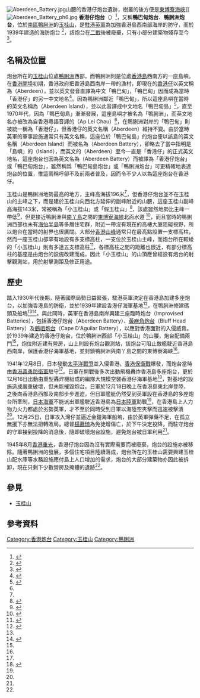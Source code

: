 [[File:Aberdeen_Battery.jpg|thumb]]山腰的香港仔炮台遺跡，樹叢的後方便是[[東博寮海峽|東博寮海峽]]]]
[[File:Aberdeen_Battery_ph6.jpg|thumb]]
'''香港仔炮台'''（{{lang-en|Aberdeen Battery}}）<ref name="lcsd-researches05">{{cite web |title=香港之海岸防衛炮台 |url=https://www.lcsd.gov.hk/CE/Museum/Coastal/zh_TW/web/mcd/publication/researches/researches05.html |publisher=香港海防博物館 |accessdate=2021-02-08 |archive-date=2021-02-09 |archive-url=https://web.archive.org/web/20210209182236/https://www.lcsd.gov.hk/CE/Museum/Coastal/zh_TW/web/mcd/publication/researches/researches05.html |dead-url=no }}</ref>，又稱'''鴨巴甸炮台'''、'''鴨脷洲炮台'''，位於[[南區_(香港)|南區]][[鴨脷洲|鴨脷洲]]的[[玉桂山|玉桂山]]，是[[駐港英軍|駐港英軍]]為加強香港島西南部海岸的防守，而於1939年建造的海防炮台
<ref name="Gwulo: Aberdeen Battery">{{cite web |title=Aberdeen Battery, Ap Lei Chau [1939- ] |url=https://gwulo.com/node/10827 |publisher=Gwulo: Old Hong Kong |accessdate=2021-02-08 |archive-url=https://web.archive.org/web/20200815011833/https://gwulo.com/node/10827 |archive-date=2020-08-15 |dead-url=no }}</ref>，該炮台在[[二戰|二戰]]後被廢棄，只有小部分建築物殘存至今
<ref name="hk-place-island-south">{{cite web |title=建設及建築物－防衛設施（三）香港南 |url=https://www.hk-place.com/view.php?id=249 |publisher=香港地方 |accessdate=2021-02-08 |archive-url=https://web.archive.org/web/20160123023212/https://www.hk-place.com/view.php?id=249 |archive-date=2016-01-23 |dead-url=no }}</ref>。

== 名稱及位置 ==
炮台所在的[[玉桂山|玉桂山]]位處[[鴨脷洲|鴨脷洲]]西部，而鴨脷洲則是位處[[香港島|香港島]]西南方的一座島嶼。在[[香港開埠|香港開埠]]初期，香港政府把香港島西南岸一帶的漁村，即現在的[[香港仔|香港仔]]以英文稱為（Aberdeen），並以英文發音直譯為中文「鴨巴甸」，「鴨巴甸」因而成為當時「香港仔」的另一中文地名<ref name="決在鴨巴甸建海軍防區">{{cite news |title=應付非常時期 決在鴨巴甸建海軍防區 當局頒令鴨巴甸船隻駛入黃竹坑 |url=https://mmis.hkpl.gov.hk/coverpage/-/coverpage/view?_coverpage_WAR_mmisportalportlet_hsf=%E9%B4%A8%E5%B7%B4%E7%94%B8&p_r_p_-1078056564_c=QF757YsWv5%2BwYVV8BOODtQefwZvmplJ6&_coverpage_WAR_mmisportalportlet_o=9&_coverpage_WAR_mmisportalportlet_actual_q=%28%20%28%20allTermsMandatory%3A%28true%29%20OR+all_dc.title%3A%28%E9%B4%A8%E5%B7%B4%E7%94%B8%29%20OR+all_dc.creator%3A%28%E9%B4%A8%E5%B7%B4%E7%94%B8%29%20OR+all_dc.contributor%3A%28%E9%B4%A8%E5%B7%B4%E7%94%B8%29%20OR+all_dc.subject%3A%28%E9%B4%A8%E5%B7%B4%E7%94%B8%29%20OR+fulltext%3A%28%E9%B4%A8%E5%B7%B4%E7%94%B8%29%20OR+all_dc.description%3A%28%E9%B4%A8%E5%B7%B4%E7%94%B8%29%20%29%20AND+%28%20dc.category.category%3A%28Newspaper%29%20%29%20%29&_coverpage_WAR_mmisportalportlet_sort_field=score&_coverpage_WAR_mmisportalportlet_sort_order=desc&_coverpage_WAR_mmisportalportlet_filter=dc.publicationdate_dt%3A%5B1930-01-01T00%3A00%3A00Z+TO+1939-12-31T15%3A59%3A59Z%5D |accessdate=2021-02-09 |work=香港工商日報 |date=1939-03-19 |archive-date=2021-02-15 |archive-url=https://web.archive.org/web/20210215020816/https://mmis.hkpl.gov.hk/coverpage/-/coverpage/view?_coverpage_WAR_mmisportalportlet_hsf=%E9%B4%A8%E5%B7%B4%E7%94%B8&p_r_p_-1078056564_c=QF757YsWv5%2BwYVV8BOODtQefwZvmplJ6&_coverpage_WAR_mmisportalportlet_o=9&_coverpage_WAR_mmisportalportlet_actual_q=(%20(%20allTermsMandatory:(true)%20OR+all_dc.title:(%E9%B4%A8%E5%B7%B4%E7%94%B8)%20OR+all_dc.creator:(%E9%B4%A8%E5%B7%B4%E7%94%B8)%20OR+all_dc.contributor:(%E9%B4%A8%E5%B7%B4%E7%94%B8)%20OR+all_dc.subject:(%E9%B4%A8%E5%B7%B4%E7%94%B8)%20OR+fulltext:(%E9%B4%A8%E5%B7%B4%E7%94%B8)%20OR+all_dc.description:(%E9%B4%A8%E5%B7%B4%E7%94%B8)%20)%20AND+(%20dc.category.category:(Newspaper)%20)%20)&_coverpage_WAR_mmisportalportlet_sort_field=score&_coverpage_WAR_mmisportalportlet_sort_order=desc&_coverpage_WAR_mmisportalportlet_filter=dc.publicationdate_dt:%5B1930-01-01T00:00:00Z+TO+1939-12-31T15:59:59Z%5D |dead-url=no }}</ref>。因為鴨脷洲鄰近「鴨巴甸」，所以這座島嶼在當時的英文名稱為（Aberdeen Island），並以此音譯成中文地名「鴨巴甸島」<ref name="文匯報-玉桂山">{{cite news |title=鮮為人知 景色非凡——玉桂山 |url=http://paper.wenweipo.com/2013/12/03/zt1312030001.htm |work=文匯報 |date=2013-12-03 |archive-url=https://archive.today/20210208103025/http://paper.wenweipo.com/2013/12/03/zt1312030001.htm |archive-date=2021-02-08 |dead-url=yes |accessdate=2021-02-09 }}</ref>，直至1970年代，因為「鴨巴甸島」漸漸發展，這座島嶼才被名為「鴨脷洲」，而英文地名亦被改為自香港粵語音譯的（Ap Lei Chau）<ref name="文匯報-玉桂山"/>，在鴨脷洲對岸的「鴨巴甸」則被統一稱為「香港仔」，但香港仔的英文名稱（Aberdeen）維持不變。由於當時英軍的軍事設施通常只有英文名稱，這座位於「鴨巴甸島」的炮台便以該島的英文名稱（Aberdeen Island）而被名為（Aberdeen Battery），卻略去了當中指明是「島嶼」的（Island），而英文的（Aberdeen）至今一直是「香港仔」的正式英文地名，這座炮台也因為英文名為（Aberdeen Battery）而被譯為「香港仔炮台」或「鴨巴甸炮台」，雖然稱爲「鴨巴甸島炮台」或「鴨脷洲炮台」可更精確地表達炮台的位置，惟這兩稱呼卻不及前兩者普及，因而令不少人以為這座炮台在香港仔。

玉桂山是鴨脷洲地勢最高的地方，主峰高海拔196米<ref name="文匯報-玉桂山"/>，但香港仔炮台並不在玉桂山的主峰之下，而是建於玉桂山向西北方延伸的副峰附近的山腰，這座玉桂山副峰高海拔143米，常被稱為「小玉桂山」或「假玉桂山」<ref name="登假玉桂山">{{cite news |title=登假玉桂山 環瞰東博寮海峽 |url=https://skypost.ulifestyle.com.hk/column/article/2411220/%E7%99%BB%E5%81%87%E7%8E%89%E6%A1%82%E5%B1%B1%20%E7%92%B0%E7%9E%B0%E6%9D%B1%E5%8D%9A%E5%AF%AE%E6%B5%B7%E5%B3%BD |accessdate=2021-02-08 |work=晴報 |date=2019-07-26 |archive-date=2020-11-29 |archive-url=https://web.archive.org/web/20201129204930/https://skypost.ulifestyle.com.hk/column/article/2411220/%E7%99%BB%E5%81%87%E7%8E%89%E6%A1%82%E5%B1%B1%20%E7%92%B0%E7%9E%B0%E6%9D%B1%E5%8D%9A%E5%AF%AE%E6%B5%B7%E5%B3%BD |dead-url=no }}</ref>，該處雖然地勢比主峰一帶低<ref name="143米山頭">{{cite web |title=143米山頭 |url=https://www.oasistrek.com/ap_lei_chau.php |website=www.oasistrek.com |accessdate=2021-02-08 |archive-date=2018-08-09 |archive-url=https://web.archive.org/web/20180809005305/http://www.oasistrek.com/ap_lei_chau.php |dead-url=no }}</ref>，但更接近鴨脷洲與[[南丫島|南丫島]]之間的[[東博寮海峽|東博寮海峽]]北面水道
<ref name="apple-2004">{{cite news |title=短線遊：玉桂山俯瞰港島南區過沙堤闖鴨脷排 |url=https://hk.appledaily.com/travel/20040607/L4X2N6XFYNHPWJEZ4JVWZGTOSQ/ |accessdate=2021-02-08 |work=蘋果日報 |date=2004-06-07 |archive-url=https://web.archive.org/web/20210208073359/https://hk.appledaily.com/travel/20040607/L4X2N6XFYNHPWJEZ4JVWZGTOSQ/ |archive-date=2021-02-08 |dead-url=yes }}</ref>，而且當時的鴨脷洲西部也未有[[海怡半島|海怡半島]]等多層住宅群，附近一帶沒有現在的高樓大廈阻礙視野，所以炮台在當時的射界也很廣闊。大部分[[香港山峰|香港山峰]]通常只在最高點設置一支標高柱，然而一座玉桂山卻罕有地設有多支標高柱，一支位於玉桂山主峰，而炮台所在較矮的「小玉桂山」則有多達五支標高柱<ref name="獅子會">{{cite web |title=軍事遺蹟探索及免費導賞 |url=https://www.lionsclubmdc.org/coming-activities26410203582796321205/1657718 |website=www.lionsclubmdc.org |accessdate=2021-02-08 |archive-url=https://web.archive.org/web/20210208072839/https://www.lionsclubmdc.org/coming-activities26410203582796321205/1657718 |archive-date=2021-02-08 |dead-url=no }}</ref>，各標高柱之間的距離也很近，有部分標高柱的基座是由炮台的設施改建而成，因此「小玉桂山」的山頂應曾經設有炮台的射擊觀測站，用於射擊測距及修正用途。

== 歷史 ==
踏入1930年代後期，隨著國際局勢日益緊張，駐港英軍決定在香港島加建多座炮台，以加強香港島的防衛，並於1939年建設香港仔海軍基地<ref name="海軍竭盡所能">{{cite web |title=香港保衛戰勳章説故事：海軍竭盡所能 從未缺席 |url=https://www.watershedhk.com/battleofhongkong-royalnavy/ |publisher=港識多史 |accessdate=2021-02-09 |archive-date=2021-01-21 |archive-url=https://web.archive.org/web/20210121114109/https://www.watershedhk.com/battleofhongkong-royalnavy/ |dead-url=no }}</ref>，在鴨脷洲修建碼頭及船塢<ref name="決在鴨巴甸建海軍防區"/><ref name="IJN department in HK">{{cite web |author1=Bob Hackett |title=History of the IJN's No. 2 Naval Construction and Repair Department at Britain's Crown Colony of Hong Kong |url=http://www.combinedfleet.com/IJN%20No.%202%20Naval%20Construction%20and%20Repair%20Department%20at%20Hong%20Kong.htm |website=www.combinedfleet.com |accessdate=2021-02-09 |archive-date=2021-02-12 |archive-url=https://web.archive.org/web/20210212233715/http://www.combinedfleet.com/IJN%20No.%202%20Naval%20Construction%20and%20Repair%20Department%20at%20Hong%20Kong.htm |dead-url=no }}</ref>。與此同時，英軍在香港島南岸興建三座臨時炮台（Improvised Batteries），包括香港仔炮台（Aberdeen Battery）、[[黃麻角炮台|黃麻角炮台]]（Bluff Head Battery）及[[鶴咀炮台|鶴咀炮台]]（Cape D'Aguilar Battery），以應對香港面對的入侵威脅。於1939年建造的香港仔炮台，位於鴨脷洲西部「小玉桂山」的山腰，炮台配備兩門{{tsl|en|BL 4-inch Mk IX naval gun|4吋後裝海防炮}}<ref name="Gwulo: Aberdeen Battery"/>，炮位附近建有營房，山上則設有炮台觀測站，該炮台可阻止敵艦駛近香港島西南岸，保護香港仔海軍基地，並封鎖鴨脷洲與南丫島之間的東博寮海峽<ref name="hk-place-island-south"/>。

1941年12月8日，日本發動[[太平洋戰爭|太平洋戰爭]]並入侵香港，[[香港保衛戰|香港保衛戰]]爆發，而炮台當時由[[香港義勇防衛軍|香港義勇防衛軍]]駐守<ref name="hk-place-island-south"/>。日軍在開戰後多次出動飛機轟炸香港島多座炮台，更於12月16日出動由重型轟炸機組成的編隊大規模空襲香港仔海軍基地<ref name="b9789888254347-167-169">{{cite book |author1=鄺智文 |coauthors=蔡耀倫 |title=孤獨前哨──太平洋戰爭中的香港戰役 |date=2013-09 |publisher=天地圖書 |location=香港 |isbn=9789888254347 |pages=167-169 }}</ref>，對基地的設施造成嚴重破壞，但未能摧毀炮台。日軍於12月18日晚上在香港島東北岸登陸，之後向香港島西部及南部步步進迫，但日軍艦艇仍然受到英軍設在香港島的多座炮台所牽制，[[日本海軍|日本海軍]]不能派出軍艦駛近香港島為[[日本陸軍|日本陸軍]]助戰<ref name="獅子會"/>，在香港島上人力物力火力都處於劣勢英軍，才不至於同時受到日軍以海陸空夾擊而迅速被擊潰<ref name="海軍竭盡所能"/>。12月25日，日軍攻入灣仔並逼近金鐘海軍船塢，由於英軍彈藥不足，在孤立無援下亦無法扭轉敗局，總督[[楊慕琦|楊慕琦]]為免徒增傷亡，於下午決定投降，而駐守炮台的守軍接到投降的消息後，隨即破壞炮台設施，避免炮台被日軍利用<ref name="hk-place-island-south"/>。

1945年8月[[香港重光|香港重光]]，香港仔炮台因為沒有實際需要而被廢棄，炮台的設施亦被移除。隨著鴨脷洲的發展，多個住宅項目陸續落成，炮台所在的玉桂山需要興建玉桂山配水庫等水務設施應付島上人口增加的需求，炮台的大部分建築物亦因此被拆卸，現在只剩下少數營房及掩體的遺跡<ref name="hk-place-island-south"/>。

== 參見 ==
*[[玉桂山|玉桂山]]

== 參考資料 ==
{{Reflist|2}}
{{commonscat|Aberdeen Battery|香港仔炮台}}
[[Category:香港炮台|Category:香港炮台]]
[[Category:玉桂山|Category:玉桂山]]
[[Category:鴨脷洲|Category:鴨脷洲]]